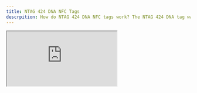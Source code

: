 ```yaml
---
title: NTAG 424 DNA NFC Tags
descrpition: How do NTAG 424 DNA NFC tags work? The NTAG 424 DNA tag was designed by NXP to be a cost effective solution for product authentication. The 424s have a unique feature called SUN (Secure Unique NDEF).
---
```


<iframe
	className="block h-32 dark:hidden"
	src="https://lottie.host/?file=36f43fe4-98cd-4885-831c-b4c0d2f2ab3c/SBtjtPJgCX.lottie"
	style={{ minHeight: '30em', width: '100%' }}
/>
<iframe
	className="hidden h-32 dark:block"
	style={{ minHeight: '30em', width: '100%' }}
	src="https://lottie.host/?file=8fa86df8-c03d-4334-af6e-5615f63c950a/IoRQeufZqM.lottie"
/>

<br/>

# Overview
The NTAG 424 DNA tag was designed by NXP to be a cost effective solution for product authentication.
The 424s have a unique feature called SUN (Secure Unique NDEF).
This means that every time you tap your phone to one of these tags, you will get a different URL.
This is because on every read, the tag will encrypt new information and add this encrypted information to the URL,
along with some other cryptographic data.

## How authenticity is verified (SUN)
We use 4 parameters in the URL to verify a tag's authenticity.

* **Tag ID** - The ETRNL assigned ID of the tag
* **E-Code** -  A KDF input parameter used for key decryption on the server
* **Encrypted Message** - An encrypted message containing the UID, counter, and nonce
* **CMAC** - A mesasge authentication code that is used to verify the integrity of the encrypted data

When this data makes it's way to the ETRNL servers, we decrypt the data to see how many times the tag has been tapped and the UID of the tag.

<Tabs>

	<Tab title='Encrypted Message'>
		**963352074FC3F2A3B94880BCA905FEF3**
	</Tab>

	<Tab title='Decrypted'>
		*UID* = **8AF0CAE24D3020**;
		*Counter* = **4**;
		*Nonce* = **5C3020EFCCC4**
	</Tab>

</Tabs>

We also verify the CMAC on our servers as an additional security measure.

## Expiring URLs
As mentioned above, the encrypted counter tells us how many times the tag has been tapped after it was programmed, and cannot be tampered with by the end user.
If we store the highest counter on our database, we can compare it with the counter that a user is trying to authenticate with.
So if ETRNL knows that a tag has been tapped 5 times, and a user is trying to authenticate with an encrypted counter value of 4,
we can see that the user is trying to use an old URL.

If we look at the table below, we can see that the visit at 3PM is inauthentic because we know the tag has been tapped 3 times, so a URL
that has a counter value of 2 is behind.

|   Time  | Counter | Authentic |
|:-------:|:-------:|:---------:|
|   1PM   |    2    |    Yes    |
|   2PM   |    3    |    Yes    |
| **3PM** |  **2**  |   **No**  |
|   4PM   |    4    |    Yes    |


## Offline Storage Attack
The problem with counter based expiration is that ETRNL needs to know how many times the tag has been tapped in order to expire the previously generated URLs.
So if an attacker wanted to store a URL generated by one of these tags for use later,
they might be able to successfully authenticate **if no one else has tapped the tag**.
For this reason, we don't allow certain high security applications to be built on ETRNL at this time.
If you have any questions on what is/isn't allowed, please read our [rules](/rules),
or chat with us in our [Discord](https://discord.gg/FvNtx5ga8h).
We are here to help and would be happy to point you in the right direction for your application if the 424 tags don't offer the best solution.

### ETRNL's fraud detection system
This is still a work in progress feature, but We're currently building a system that uses time-based data points
combined with tags specific information to detect fradulent authentication using one of these
offline URLs. The API will notify clients when the system has detected unusual traffic or suspicious activity,
and you can tell the user that they need to tap the tag again to get a new URL.